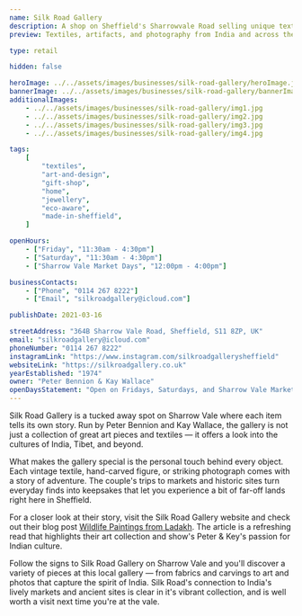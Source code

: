 ```yaml
---
name: Silk Road Gallery
description: A shop on Sheffield's Sharrowvale Road selling unique textiles, art, and photographs from India.
preview: Textiles, artifacts, and photography from India and across the world.

type: retail

hidden: false

heroImage: ../../assets/images/businesses/silk-road-gallery/heroImage.jpeg
bannerImage: ../../assets/images/businesses/silk-road-gallery/bannerImage.jpg
additionalImages:
    - ../../assets/images/businesses/silk-road-gallery/img1.jpg
    - ../../assets/images/businesses/silk-road-gallery/img2.jpg
    - ../../assets/images/businesses/silk-road-gallery/img3.jpg
    - ../../assets/images/businesses/silk-road-gallery/img4.jpg

tags:
    [
        "textiles",
        "art-and-design",
        "gift-shop",
        "home",
        "jewellery",
        "eco-aware",
        "made-in-sheffield",
    ]

openHours:
    - ["Friday", "11:30am - 4:30pm"]
    - ["Saturday", "11:30am - 4:30pm"]
    - ["Sharrow Vale Market Days", "12:00pm - 4:00pm"]

businessContacts:
    - ["Phone", "0114 267 8222"]
    - ["Email", "silkroadgallery@icloud.com"]

publishDate: 2021-03-16

streetAddress: "364B Sharrow Vale Road, Sheffield, S11 8ZP, UK"
email: "silkroadgallery@icloud.com"
phoneNumber: "0114 267 8222"
instagramLink: "https://www.instagram.com/silkroadgallerysheffield"
websiteLink: "https://silkroadgallery.co.uk"
yearEstablished: "1974"
owner: "Peter Bennion & Kay Wallace"
openDaysStatement: "Open on Fridays, Saturdays, and Sharrow Vale Market Days."
---
```


Silk Road Gallery is a tucked away spot on Sharrow Vale where each item tells its own story. Run by Peter Bennion and Kay Wallace, 
the gallery is not just a collection of great art pieces and textiles — it offers a look into the cultures of India, Tibet, and 
beyond.

What makes the gallery special is the personal touch behind every object. Each vintage textile, hand-carved figure, or striking 
photograph comes with a story of adventure. The couple's trips to markets and historic sites turn everyday finds into keepsakes that
let you experience a bit of far-off lands right here in Sheffield.

For a closer look at their story, visit the Silk Road Gallery website and check out their blog post [Wildlife Paintings from Ladakh](https://silkroadgallery.co.uk/blogs/news/wildlife-paintings-from-ladakh).
The article is a refreshing read that highlights their art collection and show's Peter & Key's passion for Indian culture. 

Follow the signs to Silk Road Gallery on Sharrow Vale and you'll discover a variety of pieces at this local gallery — from fabrics and carvings 
to art and photos that capture the spirit of India. Silk Road's connection to India's lively markets and ancient sites is clear in 
it's vibrant collection, and is well worth a visit next time you're at the vale.
